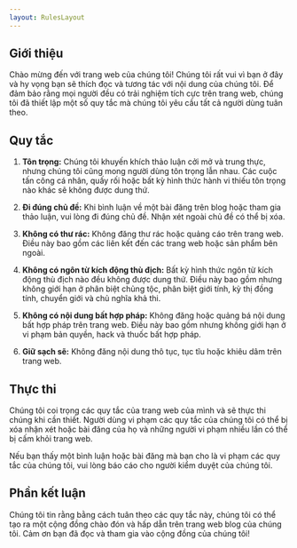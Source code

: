 ```yaml
---
layout: RulesLayout
---
```


## Giới thiệu

Chào mừng đến với trang web của chúng tôi! Chúng tôi rất vui vì bạn ở đây và hy vọng bạn sẽ thích đọc và tương tác với nội dung của chúng tôi. Để đảm bảo rằng mọi người đều có trải nghiệm tích cực trên trang web, chúng tôi đã thiết lập một số quy tắc mà chúng tôi yêu cầu tất cả người dùng tuân theo.

## Quy tắc

1. **Tôn trọng:** Chúng tôi khuyến khích thảo luận cởi mở và trung thực, nhưng chúng tôi cũng mong người dùng tôn trọng lẫn nhau. Các cuộc tấn công cá nhân, quấy rối hoặc bất kỳ hình thức hành vi thiếu tôn trọng nào khác sẽ không được dung thứ.

2. **Đi đúng chủ đề:** Khi bình luận về một bài đăng trên blog hoặc tham gia thảo luận, vui lòng đi đúng chủ đề. Nhận xét ngoài chủ đề có thể bị xóa.

3. **Không có thư rác:** Không đăng thư rác hoặc quảng cáo trên trang web. Điều này bao gồm các liên kết đến các trang web hoặc sản phẩm bên ngoài.

4. **Không có ngôn từ kích động thù địch:** Bất kỳ hình thức ngôn từ kích động thù địch nào đều không được dung thứ. Điều này bao gồm nhưng không giới hạn ở phân biệt chủng tộc, phân biệt giới tính, kỳ thị đồng tính, chuyển giới và chủ nghĩa khả thi.

5. **Không có nội dung bất hợp pháp:** Không đăng hoặc quảng bá nội dung bất hợp pháp trên trang web. Điều này bao gồm nhưng không giới hạn ở vi phạm bản quyền, hack và thuốc bất hợp pháp.

6. **Giữ sạch sẽ:** Không đăng nội dung thô tục, tục tĩu hoặc khiêu dâm trên trang web.

## Thực thi

Chúng tôi coi trọng các quy tắc của trang web của mình và sẽ thực thi chúng khi cần thiết. Người dùng vi phạm các quy tắc của chúng tôi có thể bị xóa nhận xét hoặc bài đăng của họ và những người vi phạm nhiều lần có thể bị cấm khỏi trang web.

Nếu bạn thấy một bình luận hoặc bài đăng mà bạn cho là vi phạm các quy tắc của chúng tôi, vui lòng báo cáo cho người kiểm duyệt của chúng tôi.

## Phần kết luận

Chúng tôi tin rằng bằng cách tuân theo các quy tắc này, chúng tôi có thể tạo ra một cộng đồng chào đón và hấp dẫn trên trang web blog của chúng tôi. Cảm ơn bạn đã đọc và tham gia vào cộng đồng của chúng tôi!

